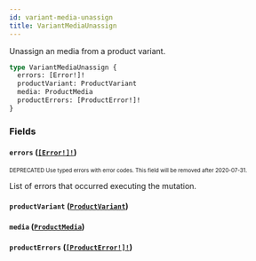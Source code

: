 ```yaml
---
id: variant-media-unassign
title: VariantMediaUnassign
---
```


Unassign an media from a product variant.

```graphql
type VariantMediaUnassign {
  errors: [Error!]!
  productVariant: ProductVariant
  media: ProductMedia
  productErrors: [ProductError!]!
}
```

### Fields

#### `errors` ([`[Error!]!`](/developer/api-reference/objects/error.mdx))

<sub><sup><span className="deprecatedTag">DEPRECATED</span> Use typed errors with error codes. This field will be removed after 2020-07-31.</sup></sub>

List of errors that occurred executing the mutation.

#### `productVariant` ([`ProductVariant`](/developer/api-reference/objects/product-variant.mdx))

#### `media` ([`ProductMedia`](/developer/api-reference/objects/product-media.mdx))

#### `productErrors` ([`[ProductError!]!`](/developer/api-reference/objects/product-error.mdx))
